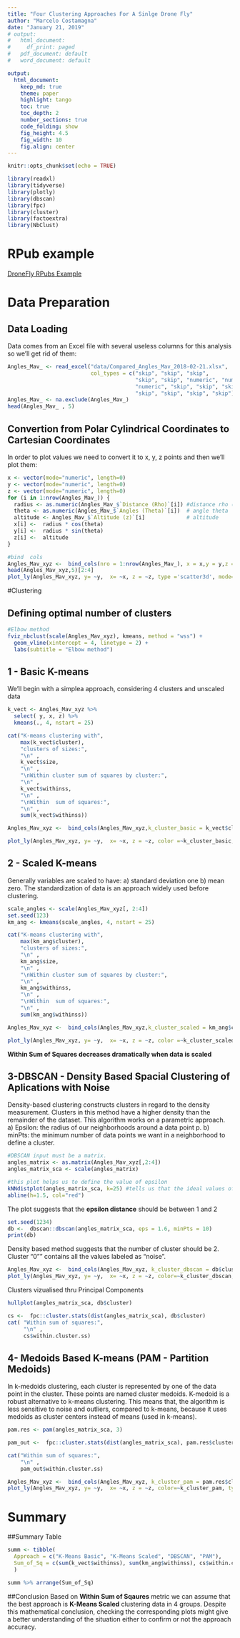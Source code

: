 ```yaml
---
title: "Four Clustering Approaches For A Sinlge Drone Fly"
author: "Marcelo Costamagna"
date: "January 21, 2019"
# output:
#   html_document:
#     df_print: paged
#   pdf_document: default
#   word_document: default

output:
  html_document:
    keep_md: true
    theme: paper
    highlight: tango
    toc: true
    toc_depth: 2
    number_sections: true
    code_folding: show
    fig_height: 4.5
    fig_width: 10
    fig.align: center
---
```


```r
knitr::opts_chunk$set(echo = TRUE)
```

```r
library(readxl)
library(tidyverse)
library(plotly)
library(dbscan)
library(fpc)
library(cluster)
library(factoextra)
library(NbClust)


```


# RPub example
[DroneFly RPubs Example](https://rpubs.com/marcelocostamagna/droneFlyClust)

# Data Preparation
## Data Loading


Data comes from an Excel file with several useless columns for this analysis so we'll get rid of them:

```r
Angles_Mav_ <- read_excel("data/Compared_Angles_Mav_2018-02-21.xlsx",
                          col_types = c("skip", "skip", "skip", 
                                        "skip", "skip", "numeric", "numeric", 
                                        "numeric", "skip", "skip", "skip", 
                                        "skip", "skip", "skip", "skip"))
Angles_Mav_ <- na.exclude(Angles_Mav_)
head(Angles_Mav_ , 5)
```


## Convertion from Polar Cylindrical Coordinates to Cartesian Coordinates

In order to plot values we need to convert it to x, y, z points and then we'll plot them:

```r
x <- vector(mode="numeric", length=0)
y <- vector(mode="numeric", length=0)
z <- vector(mode="numeric", length=0)
for (i in 1:nrow(Angles_Mav_)) {
  radius <- as.numeric(Angles_Mav_$`Distance (Rho)`[i]) #distance rho (radius)
  theta <- as.numeric(Angles_Mav_$`Angles (Theta)`[i])  # angle theta
  altitude <- Angles_Mav_$`Altitude (z)`[i]             # altitude
  x[i] <-  radius * cos(theta)
  y[i] <-  radius * sin(theta)
  z[i] <-  altitude
}


```
```r
#bind  cols
Angles_Mav_xyz <-  bind_cols(nro = 1:nrow(Angles_Mav_), x = x,y = y,z = z)
head(Angles_Mav_xyz,5)[2:4]
plot_ly(Angles_Mav_xyz, y= ~y,  x= ~x, z = ~z, type ='scatter3d', mode='markers')
```

#Clustering

## Defining optimal number of clusters
```r
#Elbow method
fviz_nbclust(scale(Angles_Mav_xyz), kmeans, method = "wss") +
  geom_vline(xintercept = 4, linetype = 2) +
  labs(subtitle = "Elbow method")

```


## 1 - Basic K-means 
We'll begin with a simplea approach, considering 4 clusters and unscaled data
```r
k_vect <- Angles_Mav_xyz %>%
  select( y, x, z) %>% 
  kmeans(., 4, nstart = 25)

```

```r
cat("K-means clustering with", 
    max(k_vect$cluster),
    "clusters of sizes:",
    "\n" ,
    k_vect$size, 
    "\n" ,
    "\nWithin cluster sum of squares by cluster:",
    "\n" ,
    k_vect$withinss,
    "\n" ,
    "\nWithin  sum of squares:",
    "\n" ,
    sum(k_vect$withinss))

Angles_Mav_xyz <-  bind_cols(Angles_Mav_xyz,k_cluster_basic = k_vect$cluster) 

plot_ly(Angles_Mav_xyz, y= ~y,  x= ~x, z = ~z, color =~k_cluster_basic, type= 'scatter3d', mode= 'markers') 
```


## 2 - Scaled K-means

Generally variables are scaled to have:
a) standard deviation one 
b) mean zero.
The standardization of data is an approach widely used  before clustering.

```r

scale_angles <- scale(Angles_Mav_xyz[, 2:4])
set.seed(123)
km_ang <- kmeans(scale_angles, 4, nstart = 25)

```

```r
cat("K-means clustering with", 
    max(km_ang$cluster),
    "clusters of sizes:",
    "\n" ,
    km_ang$size, 
    "\n" ,
    "\nWithin cluster sum of squares by cluster:",
    "\n" ,
    km_ang$withinss,
    "\n" ,
    "\nWithin  sum of squares:",
    "\n" ,
    sum(km_ang$withinss))

Angles_Mav_xyz <-  bind_cols(Angles_Mav_xyz,k_cluster_scaled = km_ang$cluster) 

plot_ly(Angles_Mav_xyz, y= ~y,  x= ~x, z = ~z, color =~k_cluster_scaled, type= 'scatter3d', mode= 'markers')
```
**Within Sum of Squares  decreases dramatically when data is scaled**

## 3-DBSCAN - Density Based Spacial Clustering of Aplications with Noise 

Density-based clustering constructs clusters in regard to the density measurement. Clusters in this method have a higher density than the remainder of the dataset.
This algorithm works on a parametric approach.
a) Epsilon: the radius of our neighborhoods around a data point p.
b) minPts: the minimum number of data points we want in a neighborhood to define a cluster.

```r

#DBSCAN input must be a matrix.
angles_matrix <- as.matrix(Angles_Mav_xyz[,2:4])
angles_matrix_sca <- scale(angles_matrix)

#this plot helps us to define the value of epsilon
kNNdistplot(angles_matrix_sca, k=25) #tells us that the ideal values of "e" is between 1 and 2
abline(h=1.5, col="red")

```

The plot suggests that the  **epsilon distance** should be between 1 and 2


```r
set.seed(1234)
db <-  dbscan::dbscan(angles_matrix_sca, eps = 1.6, minPts = 10)
print(db)
```

Density based method suggests that the number of cluster should be 2. Cluster "0"" contains all the values labeled as "noise".

```r
Angles_Mav_xyz <-  bind_cols(Angles_Mav_xyz, k_cluster_dbscan = db$cluster) 
plot_ly(Angles_Mav_xyz, y= ~y,  x= ~x, z = ~z, color=~k_cluster_dbscan, type= 'scatter3d', mode= 'markers' ) 
```

Clusters vizualised thru Principal Components  

```r
hullplot(angles_matrix_sca, db$cluster)

```



```r
cs <-  fpc::cluster.stats(dist(angles_matrix_sca), db$cluster)
cat( "Within sum of squares:",
     "\n" ,
     cs$within.cluster.ss)

```

  
## 4- Medoids Based K-means (PAM - Partition Medoids)

In k-medoids clustering, each cluster is represented by one of the data point in the cluster. These points are named cluster medoids.
K-medoid is a robust alternative to k-means clustering. This means that, the algorithm is less sensitive to noise and outliers, compared to k-means, because it uses medoids as cluster centers instead of means (used in k-means).
  
```r
pam.res <- pam(angles_matrix_sca, 3) 

```

```r
pam_out <-  fpc::cluster.stats(dist(angles_matrix_sca), pam.res$clustering) 

cat("Within sum of squares:",
    "\n" ,
    pam_out$within.cluster.ss)

Angles_Mav_xyz <-  bind_cols(Angles_Mav_xyz, k_cluster_pam = pam.res$clustering) 
plot_ly(Angles_Mav_xyz, y= ~y,  x= ~x, z = ~z, color=~k_cluster_pam, type= 'scatter3d', mode= 'markers' ) 

```

# Summary

##Summary Table  
```r
summ <- tibble( 
  Approach = c("K-Means Basic", "K-Means Scaled", "DBSCAN", "PAM"),
  Sum_of_Sq = c(sum(k_vect$withinss), sum(km_ang$withinss), cs$within.cluster.ss,pam_out$within.cluster.ss )
  )

summ %>% arrange(Sum_of_Sq)
```

##Conclusion
Based on **Within Sum of Sqaures** metric we can assume that the best approach is **K-Means Scaled** clustering data in 4 groups.
Despite this mathematical conclusion, checking the corresponding plots might give a better understanding of the situation either to confirm or not the approach accuracy.




